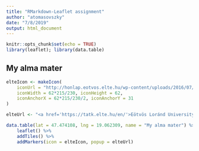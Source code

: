 ```yaml
---
title: "RMarkdown-Leaflet assignment"
author: "atomasovszky"
date: "7/8/2019"
output: html_document
---
```


```r
knitr::opts_chunk$set(echo = TRUE)
library(leaflet); library(data.table)
```

## My alma mater
```r
elteIcon <- makeIcon(
    iconUrl = "http://honlap.eotvos.elte.hu/wp-content/uploads/2016/07/logo.png",
    iconWidth = 62*215/230, iconHeight = 62,
    iconAnchorX = 62*215/230/2, iconAnchorY = 31
)

elteUrl <- "<a href='https://tatk.elte.hu/en/'>Eötvös Loránd University Faculty of Social Sciences</a>"

data.table(lat = 47.474108, lng = 19.062309, name = "My alma mater") %>%
    leaflet() %>%
    addTiles() %>%
    addMarkers(icon = elteIcon, popup = elteUrl)
```
